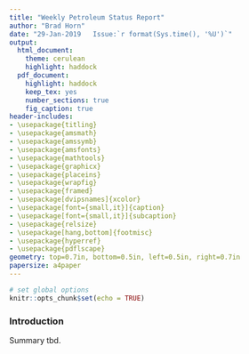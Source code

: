 ```yaml
---
title: "Weekly Petroleum Status Report" 
author: "Brad Horn"
date: "29-Jan-2019   Issue:`r format(Sys.time(), '%U')`"
output:
  html_document: 
    theme: cerulean
    highlight: haddock
  pdf_document:
    highlight: haddock
    keep_tex: yes
    number_sections: true
    fig_caption: true
header-includes:
- \usepackage{titling}
- \usepackage{amsmath}
- \usepackage{amssymb}
- \usepackage{amsfonts}
- \usepackage{mathtools}
- \usepackage{graphicx}
- \usepackage{placeins}
- \usepackage{wrapfig}
- \usepackage{framed}
- \usepackage[dvipsnames]{xcolor}
- \usepackage[font={small,it}]{caption}
- \usepackage[font={small,it}]{subcaption}
- \usepackage{relsize}
- \usepackage[hang,bottom]{footmisc}
- \usepackage{hyperref}
- \usepackage{pdflscape}
geometry: top=0.7in, bottom=0.5in, left=0.5in, right=0.7in
papersize: a4paper
---
```



```r
# set global options
knitr::opts_chunk$set(echo = TRUE)
```

### Introduction
Summary tbd.

### 

